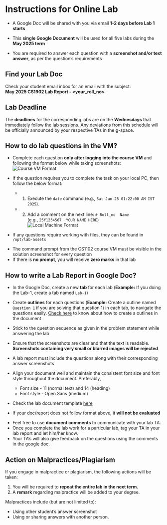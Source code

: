 # Instructions for Online Lab

- A Google Doc will be shared with you via email **1-2 days before Lab 1 starts**

- This **single Google Document** will be used for all five labs during the **May 2025 term**  

- You are required to answer each question with a **screenshot and/or text answer**, as per the question's requirements

::: {.callout-note appearance="simple" collapse="false"}
## Find your Lab Doc
Check your student email inbox for an email with the subject:  
**May 2025 CS1902 Lab Report - \<your_roll_no\>**  
:::

:::{.callout-warning icon="false"}
## Lab Deadline 

The **deadlines** for the corresponding labs are on the **Wednesdays** that immediately follow the lab sessions.
Any deviations from this schedule will be officially announced by your respective TAs in the g-space.
:::

## How to do lab questions in the VM?

- Complete each question **only after logging into the course VM** and following the format below while taking screenshots:  
![Course VM Format](/images/course_vm_format.png)

- If the question requires you to complete the task on your local PC, then follow the below format:
  - 1. Execute the `date` command (e.g., `Sat Jan 25 01:22:00 AM IST 2025`).  
  - 2. Add a comment on the next line: `# Roll_no  Name`  
     (e.g., `25f1234567  YOUR NAME HERE`)  
![Local Machine Format](/images/local_machine_format.png)  

- If any questions require working with files, they can be found in `/opt/lab-assets`

:::{.callout-important}
- The command prompt from the CS1102 course VM must be visible in the solution screenshot for every question
- If there is **no prompt**, you will receive **zero marks** in that lab
:::

## How to write a Lab Report in Google Doc?

- In the Google Doc, create a new **tab** for each lab (**Example:** If you doing the Lab-1, create a tab named `Lab-1`)

- Create **outlines** for each questions (**Example:** Create a outline named `Question 1` if you are solving that question 1) in each tab, to navigate the questions easily.
<a href="https://www.howtogeek.com/705206/how-to-use-the-document-outline-in-google-docs/" target="_blank">Check here</a> to know about how to create a outlines in the document

- Stick to the question sequence as given in the problem statement while answering the lab

- Ensure that the screenshots are clear and that the text is readable. **Screenshots containing very small or blurred images will be rejected**

- A lab report must include the questions along with their corresponding answer screenshots

- Align your document well and maintain the consistent font size and font style throughout the document. Preferably,
  - Font size - 11 (normal text) and 14 (heading)
  - Font style - Open Sans (medium)

- Check the lab document template <a href="https://docs.google.com/document/d/1eZgtEsdIuF7y-Zke77vuuhViF-WESWzALyI_9OXGBdY/view" target="_blank">here</a>

:::{.callout-important}
- If your doc/report does not follow format above, it **will not be evaluated**
:::

:::{.callout-tip}
- Feel free to use **document comments** to communicate with your lab TA. 
- Once you complete the lab work for a particular lab, tag your TA in your lab report and let him/her know.
- Your TA's will also give feedback on the questions using the comments in the google doc.
:::

## Action on Malpractices/Plagiarism

If you engage in malpractice or plagiarism, the following actions will be taken:

1. You will be required to **repeat the entire lab in the next term.**  
2. A **remark** regarding malpractice will be added to your degree.  

Malpractices include (but are not limited to):  

- Using other student's answer screenshot
- Using or sharing answers with another person.  
 